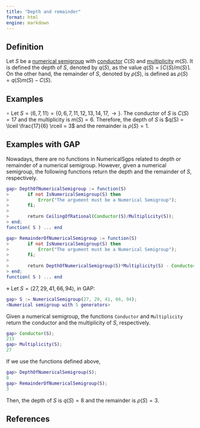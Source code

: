 ```yaml
---
title: "Depth and remainder"
format: html
engine: markdown
---
```


<!-- Wilf’s conjecture and Macaulay’s theorem -->

## Definition

Let $S$ be a [numerical semigroup](Numerical-semigroup.qmd) with [conductor](Conductor.qmd) $C(S)$ and [multiplicity](Multiplicity.qmd) $m(S)$. It is defined the depth of $S$, denoted by $q(S)$, as the value $q(S) = \lceil C(S)/m(S) \rceil$. On the other hand, the remainder of $S$, denoted by $\rho(S)$, is defined as $\rho(S) = q(S)m(S) - C(S)$.

## Examples

$\circ$ Let $S = \langle 6,7,11 \rangle = \{0, 6, 7, 11, 12, 13, 14, 17, \rightarrow \}$. The conductor of $S$ is $C(S) = 17$ and the multiplicity is $m(S) = 6$. Therefore, the depth of $S$ is $q(S) = \lceil \frac{17}{6} \rceil = 3$ and the remainder is $\rho(S) = 1$.

## Examples with GAP

Nowadays, there are no functions in NumericalSgps related to depth or remainder of a numerical semigroup. However, given a numerical semigroup, the following functions return the depth and the remainder of $S$, respectively.

``` gap
gap> DepthOfNumericalSemigroup := function(S)
>       if not IsNumericalSemigroup(S) then
>           Error("The argument must be a Numerical Semigroup");
>       fi;
> 
>       return CeilingOfRational(Conductor(S)/Multiplicity(S));
> end;
function( S ) ... end
```

``` gap
gap> RemainderOfNumericalSemigroup := function(S)
>       if not IsNumericalSemigroup(S) then
>           Error("The argument must be a Numerical Semigroup");
>       fi;
> 
>       return DepthOfNumericalSemigroup(S)*Multiplicity(S) - Conductor(S);
> end;
function( S ) ... end
```

$\diamond$ Let $S = \langle 27, 29, 41, 66, 94 \rangle$, in GAP:

``` gap
gap> S := NumericalSemigroup(27, 29, 41, 66, 94);
<Numerical semigroup with 5 generators>
```

Given a numerical semigroup, the functions `Conductor` and `Multiplicity` return the conductor and the multiplicity of $S$, respectively.

``` gap
gap> Conductor(S);
213
gap> Multiplicity(S);
27
```

If we use the functions defined above,

``` gap
gap> DepthOfNumericalSemigroup(S);
8
gap> RemainderOfNumericalSemigroup(S);
3
```

Then, the depth of $S$ is $q(S) = 8$ and the remainder is $\rho(S) = 3$.

## References
